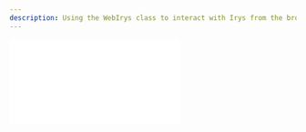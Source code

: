 ```yaml
---
description: Using the WebIrys class to interact with Irys from the browser
---
```



<div
	className="video mt-5 -mb-10"
	style={{
		position: "relative",
		paddingBottom: "56.25%" /* 16:9 */,
		paddingTop: 25,
		height: 0,
	}}
>
	<iframe
		style={{
			position: "absolute",
			top: 0,
			left: 0,
			width: "80%",
			height: "80%",
		}}
		src={`https://www.youtube.com/embed/jnqJ8su9_Rk`}
		frameBorder="0"
	/>
</div>

Working with Irys in the browser is similar to working with our server-side SDK, however
there are a few differences which are demonstrated below.

In addition to creating your own components using the code below, you can also fork the [Irys provenance
toolkit](/developer-docs/provenance-toolkit) and quickly build your project using its rich UI component library and
helper functions.

<Callout emoji="🚀">
	If you're using Irys with React and `npx create-react-app`, you will need to [follow some extra setup
	steps](/hands-on/tutorials/react).
</Callout>

## Installing

Install using npm:

```console
npm install @irys/sdk
```

or yarn:

```console
yarn add @irys/sdk
```

## Importing

```js
import { WebIrys } from "@irys/sdk";
```

## Connecting to a node

When instantiating a `WebIrys` object pass:

-   `url`: Irys [node address](/overview/nodes)
-   `token`: Payment [token](/overview/supported-tokens)
-   `wallet`: A wallet object containing the end-user's injected provider and the name of the provider package your project uses

```js
const getWebIrys = async () => {
	// Ethers5 provider
	await window.ethereum.enable();
	const provider = new providers.Web3Provider(window.ethereum);

	const url = "https://node1.irys.xyz";
	const token = "matic";
	// Devnet RPC URLs change often, use a recent one from https://chainlist.org
	const rpcURL = "";

	// Create a wallet object
	const wallet = { rpcUrl: rpcURL, name: "ethersv5", provider: provider };
	// Use the wallet object
	const webIrys = new WebIrys({ url, token, wallet });
	await webIrys.ready();

	return webIrys;
};
```

After instantiating the object, call `webIrys.ready()`.

### Supported providers

WebIrys supports the following providers. When instantiating a new `WebIrys` object, you must pass in the name of the provider you will be using.

| Package                                 | Parameter value |
| --------------------------------------- | --------------- |
| [Ethers 5](https://docs.ethers.org/v5/) | ethersv5        |
| [Ethers 6](https://docs.ethers.org/v6/) | ethersv6        |
| [Solana](https://solana.com/)           | solana          |

### Solana React Hooks

When working with the Solana React hooks, start by wrapping your components in the Solana `ConnectionProvider` `WalletProvider` and `WalletModalProvider` providers.

```js
import { ConnectionProvider, WalletProvider } from "@solana/wallet-adapter-react";
import { WalletModalProvider } from "@solana/wallet-adapter-react-ui";
import { PhantomWalletAdapter } from "@solana/wallet-adapter-wallets";

// Devnet or Mainnet
const network = WalletAdapterNetwork.Devnet;
const endpoint = useMemo(() => clusterApiUrl(network), [network]);

const wallets = useMemo(() => [new PhantomWalletAdapter()], [network]);

<ConnectionProvider endpoint={endpoint}>
	<WalletProvider wallets={wallets} autoConnect>
		<WalletModalProvider>
			<YourComponents />
		</WalletModalProvider>
	</WalletProvider>
</ConnectionProvider>;
```

Then, in components where you need to access a `WebIrys` object use the `useWallet()` hook to get a reference to the user's injected provider, and pass that into `WebIrys` when instantiating a new object.

```js
import { useWallet } from "@solana/wallet-adapter-react";
const wallet = useWallet();

const getIrys = async (): Promise<WebIrys> => {
	// Devnet RPC URLs change often, use a recent one from https://chainlist.org
	const rpcURL = "";

	const wallet = { rpcUrl: rpcURL, name: "solana", provider: wallet };
	const webIrys = new WebIrys({ url: "https://devnet.irys.xyz", token: "solana", wallet });
	await webIrys.ready();
	return webIrys;
};
```

### Additional providers

Additionally, the following providers will work with extra setup code.

| Package                                                             | Parameter value |
| ------------------------------------------------------------------- | --------------- |
| [Arconnect](/developer-docs/irys-sdk/irys-in-the-browser#arconnect) | arconnect       |
| [Othent](/developer-docs/irys-sdk/irys-in-the-browser#othent)       | othent          |
| [Privy](/developer-docs/irys-sdk/irys-in-the-browser#privy)         | privy           |
| [Viem](/developer-docs/irys-sdk/irys-in-the-browser#viem)           | viem            |

#### [Arconnect](https://www.arconnect.io/)

```js
const getWebIrys = async () => {
	const arconnect = window.arweaveWallet;
	await arconnect.connect(["ACCESS_ADDRESS", "ACCESS_PUBLIC_KEY", "SIGN_TRANSACTION", "SIGNATURE"]);
	const webIrys = new WebIrys({ url: "https://node1.irys.xyz", token: "arweave", wallet: { provider: arconnect } });
	await webIrys.ready();

	return webIrys;
};
```

#### [Othent](https://othent.io/)

```js
export const getWebIrys = async () => {
	const wallet = { name: "Othent KMS", provider: othentKMS };
	const url = "https://node1.irys.xyz";
	const token = "arweave";
	const webIrys = new WebIrys({ url, token, wallet });
	await webIrys.ready();
	return webIrys;
};
```

#### [Privy](https://www.privy.io/)

Initialize the Privy provider with your app ID:

```js
import { PrivyProvider } from "@privy-io/react-auth";

<PrivyProvider
	appId="YOUR-APP-ID"
	onSuccess={handlePrivyLogin}
	config={{
		loginMethods: ["email", "wallet"],
		appearance: {
			theme: "dark",
			accentColor: "#676FFF",
			logo: "https://docs.irys.xyz/img/favicon.svg",
		},
		embeddedWallets: {
			createOnLogin: "users-without-wallets",
		},
	}}
>
	<PrivyIrys />
</PrivyProvider>;
```

Then define a component called `PrivyIrys` and write code to login with Privy and create a new `WebIrys` object:

```js
import { User, usePrivy, useWallets } from "@privy-io/react-auth";

const { wallets } = useWallets();
const { login } = usePrivy();

// First login
login();

// Get a reference to the user's wallet
const w = wallets.at(0);
// Or find the embedded wallet
// const w = wallets.find((wallet) => wallet.walletClientType === 'privy');

// Then create a WebIrys object
const getWebIrys = async () => {
	const url = "https://node1.irys.xyz";
	const token = "matic";

	const client = await w?.getEthersProvider();
	if (!client) throw new Error(`Cannot find privy wallet`);

	const irys = new WebIrys({ url, token, wallet: { name: "privy", client } });
	await webIrys.ready();
};
```

#### [Viem](https://viem.sh/)

```ts
const getIrys = async (): Promise<WebIrys> => {
	const url = "https://node1.irys.xyz";
	const token = "matic";
	const rpcURL = "https://rpc-mumbai.maticvigil.com"; // Optional parameter

	const client = createWalletClient({
		chain: polygonMumbai,
		//@ts-ignore
		transport: custom(window.ethereum),
	});

	console.log("client=", client);
	//@ts-expect-error injected
	client.getSigner = () => client;
	//@ts-expect-error injected
	client.getAddress = async () => client.getAddresses().then((a) => a[0]);

	const wallet = { name: "viem", provider: client };
	const webIrys = new WebIrys({ url, token, wallet });

	// @ts-expect-error
	webIrys.tokenConfig.getFee = async (_amount, _to): Promise<number> => {
		return 0;
	};

	// if you're using react hooks:
	webIrys.tokenConfig.sendTx = async (data): Promise<string> => {
		const { sendTransaction } = useSendTransaction(data);
		await sendTransaction?.();
		// make this function return the transaction id
		// think it's
		return data.hash;
	};

	webIrys.tokenConfig.createTx = async (
		amount: string | number,
		to: string,
		_fee?: string,
	): Promise<{ txId: string | undefined; tx: any }> => {
		const { config } = usePrepareSendTransaction({
			to, //@ts-expect-error weird type
			value: parseEther(+amount),
		});
		return { txId: undefined, tx: config };
	};

	// Otherwise
	webIrys.tokenConfig.sendTx = async (data): Promise<string> => {
		const hash = await client.sendTransaction({
			to: data.to,
			value: parseEther(data.amount.toString()),
			account: webIrys.address as `0x${string}`,
		});
		return hash;
	};

	webIrys.tokenConfig.createTx = async (amount, to, fee): Promise<{ txId: string | undefined; tx: any }> => {
		// dummy value/method
		return { txId: undefined, tx: { amount, to, fee } };
	};
	await webIrys.ready();

	//@ts-expect-error injected
	client._signTypedData = async (domain, types, message) => {
		message["Transaction hash"] = "0x" + Buffer.from(message["Transaction hash"]).toString("hex");
		//@ts-ignore
		return await client.signTypedData({
			domain,
			message,
			types,
			account: webIrys.address!,
			primaryType: "Bundlr",
		});
	};

	console.log(`Conected to webIrys from ${webIrys.address}`);
	return webIrys;
};
```

## Funding a node

Fund a node using any of our [supported tokens](/overview/supported-tokens):

```js
const fundNode = async () => {
	const webIrys = await getWebIrys();
	try {
		const fundTx = await webIrys.fund(webIrys.utils.toAtomic(0.05));
		console.log(`Successfully funded ${webIrys.utils.fromAtomic(fundTx.quantity)} ${webIrys.token}`);
	} catch (e) {
		console.log("Error uploading data ", e);
	}
};
```

## Uploading

The [provenance toolkit contains an uploader component](/developer-docs/provenance-toolkit/uploader) that can be dropped into any project to instantly enable file uploading.

Data uploaded to Irys is given a millisecond-accurate timestamp, attributes and authorship details before being passed to Arweave for permanent storage. This information is used to create a signed [receipt](/learn/receipts) that can be used to [verify](/developer-docs/irys-sdk/api/utils-verifyReceipt) the data's provenance at any time.

### Uploading data

```js
const uploadData = async () => {
	const webIrys = await getWebIrys();
	const dataToUpload = "GM world.";
	try {
		const receipt = await webIrys.upload(dataToUpload);
		console.log(`Data uploaded ==> https://gateway.irys.xyz/${receipt.id}`);
	} catch (e) {
		console.log("Error uploading data ", e);
	}
};
```

### Uploading a file

Upload a [File](https://developer.mozilla.org/en-US/docs/Web/API/File) object.

```js
const uploadFile = async (fileToUpload: File) => {
	const webIrys = await getWebIrys();
	// Your file
	const tags = [{ name: "application-id", value: "MyNFTDrop" }];

	try {
		const receipt = await webIrys.uploadFile(fileToUpload, { tags });
		console.log(`File uploaded ==> https://gateway.irys.xyz/${receipt.id}`);
	} catch (e) {
		console.log("Error uploading file ", e);
	}
};
```

### Uploading a folder

Upload an array of [File](https://developer.mozilla.org/en-US/docs/Web/API/File) objects.

Upon upload, a manifest is automatically created. Your files can be accessed `https://gateway.irys.xyz/[manifestId]/[file-name]`.

```js
const uploadFolder = async (files: File[], tags: Tag[]) => {
	const webIrys = await getIrys();

	try {
		const receipt = await webIrys.uploadFolder(files, {
			tags,
		}); //returns the manifest ID

		console.log(`Files uploaded. Manifest Id=${receipt.manifestId} Receipt Id=${receipt.id}`);
	} catch (e) {
		console.log("Error uploading file ", e);
	}
};
```

